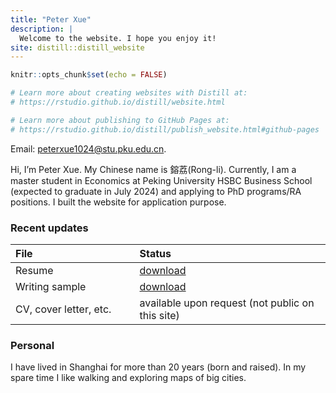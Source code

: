 ```yaml
---
title: "Peter Xue"
description: |
  Welcome to the website. I hope you enjoy it!
site: distill::distill_website
---
```


```r
knitr::opts_chunk$set(echo = FALSE)

# Learn more about creating websites with Distill at:
# https://rstudio.github.io/distill/website.html

# Learn more about publishing to GitHub Pages at:
# https://rstudio.github.io/distill/publish_website.html#github-pages

```

Email: [peterxue1024\@stu.pku.edu.cn](mailto:peterxue1024@stu.pku.edu.cn){.email}.

Hi, I'm Peter Xue. My Chinese name is 鎔荔(Rong-li). Currently, I am a master student in Economics at Peking University HSBC Business School (expected to graduate in July 2024) and applying to PhD programs/RA positions. I built the website for application purpose.

### Recent updates

| File              | Status                                                                                                                    |
|:---------------------------|:------------------------------------------|
| Resume                 | <a href="https://drive.google.com/file/d/19asOzVFF6qKCUHThvbtT5yT3xn3VPeSi/view?usp=sharing" target="_blank">download</a> |
| Writing sample         | <a href="https://drive.google.com/file/d/19asOzVFF6qKCUHThvbtT5yT3xn3VPeSi/view?usp=sharing" target="_blank">download</a> |
| CV, cover letter, etc. | available upon request (not public on this site)                                                                             |

### Personal
I have lived in Shanghai for more than 20 years (born and raised). In my spare time I like walking and exploring maps of big cities.